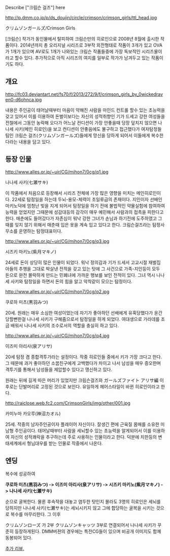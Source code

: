 Describe ["크림슨 걸즈"] here

http://p.dmm.co.jp/p/ds_doujin/circle/crimson/crimson_girls/ttl_head.jpg

クリムゾンガールズ/Crimson Girls

[크림슨] 작가가 동인물에서 탈피하여 크림슨만의 히로인으로 2008년 8월에 출시한 작품이다. 2014년까지 총 오리지널 시리즈로 3부작 외전형태로 작품이 3개가 있고 OVA가 1개가 있으며 AV로도 1개가 나와있는 크림슨 작품들중에 가장 독보적인 시리즈물이라고 할수 있다. 추가적으로 아직 시리즈의 여지를 일부로 작가가 남겨두고 있는 작품이기도 하다.

== 개요 ==

http://fc03.deviantart.net/fs70/f/2013/272/9/f/crimson_girls_by_0wickedraven0-d6ohnca.jpg

내용은 주인공이 태어날때부터 마음이 약해진 사람을 마인드 컨트롤 할수 있는 초능력을 갖고 있어서 이를 이용하여 돈벌이보다는 자신의 성적취향인 기가 드세고 강한 여성들을 전철에서 그동안 농락해 오다가 어느날 컨디션이 가장 안좋을때 당장 덮치지 않으면 나나세 사키(메인 히로인)을 보고 컨디션이 안좋음에도 불구하고 접근했다가 여자탐정들 팀인 크림슨 걸즈(クリムゾンガールズ)들에게 망신을 당하게 되어서 이들에게 복수한다라는 내용을 담고 있다.

== 등장 인물 ==

http://www.alles.or.jp/~uir/CG/mihon7/0cg/q1.jpg

나나세 사키(七瀬サキ)

이 작품에서 처음으로 등장해서 시리즈 전체에 가장 많은 영향을 미치는 메인히로인이다. 22세로 탐정일을 하는데 두뇌-용모-체력이 초일류급의 존재이다. 지인이자 선배인 마키노덕에 엄청난 빚을 지게 되어서 탐정일을 하기 전에 불법적인 약물실험에 참여하여 능력을 얻었지만 그때문에 성감대등의 감각이 매우 예민해서 사람과의 접촉을 피한다고한다. 매춘에도 들어갔다가 자존심이 워낙 강한 그녀가 손님과 하기전에 도주하였고 그때를 잊지 않기 위해서 매춘때 입은 옷을 계속 입고 있다고 한다. 크림슨걸즈라는 탐정사무소를 운영하는 탐정대표이다.

http://www.alles.or.jp/~uir/CG/mihon7/0cg/q3.jpg

시즈키 마키노(紫月マキノ)

24세로 돈이 상당히 많은 인물이 되었다. 워낙 정의감과 기가 드세서 고교시절 재벌집 아들의 추행을 그대로 박살낸 전적을 갖고 있는 탓에 그 사건으로 가족-지인등이 모두 돈으로 완전 몰락하게 만드는 민폐녀에 가까운 행보를 보인 전적이 있다. 그녀 역시 나나세 사키와 탐정일을 하면서 돈의 힘을 알고 악착같이 모으는 탐정이다.

http://www.alles.or.jp/~uir/CG/mihon7/0cg/q2.jpg

쿠로하 미츠(黒羽みつ)

20세. 원래는 매우 소심한 여성이었는데 자기가 좋아하던 선배에게 유혹당했다가 윤간당할뻔한걸 나나세 사키가 구해줌으로서 탐정일을 하게 되었다. 여대생으로 가라데를 조금 배워서 나나세 사키의 조수로서의 역할을 충실히 하고 있다.

http://www.alles.or.jp/~uir/CG/mihon7/0cg/q4.jpg

이즈미 아리사(泉アリサ)

20세 탐정 겸 종합격투가라는 설정이다. 작중 히로인들 중에서 키가 가장 크다고 한다. 그 때문에 과거 좋아하던 소꿉친구에게 고백했다가 차이고 나서 남성을 매우 증오한며 격투기를 통해서 남성들을 제압할수 있다고 맹신하고 있다.

원래는 뒤에 길게 따은 머리가 있었지만 크림슨걸즈와 ガールズファイト アリサ編 이후로는 단발머리로 고정된 것으로 보인다. 유일하게 헤어스타일이 바뀐 히로인이라고 한다.

http://raiclose.web.fc2.com/CrimsonGirls/img/other/001.jpg

카미누마 카오루(神沼カオル)

25세. 작중의 남자주인공이자 플레이어 자신이다. 잘생긴 편에 근육질 몸매를 소유한 미남형 주인공이다. 태어날때부터 사람을 세뇌할수 있는 초능력을 알게되어서 이를 이용하여 자신의 성적쾌락을 추구하는데 주로 사용하는 인물이라고 한다. 덕분에 치한등의 변태세계에서 형님대우를 받는 인물로 작중에서 나온다.  

== 엔딩 ==

복수에 성공하여 

'''쿠로하 미츠(黒羽みつ) -> 이즈미 아리사(泉アリサ) -> 시즈키 마키노(紫月マキノ) -> 나나세 사키(七瀬サキ)'''

순으로 굴복한다. 물론 후속작을 대놓고 염두한 탓인지 몰라도 3명의 히로인은 세뇌를 당하지만 나나세 사키(七瀬サキ)는 세뇌시키지 않고 그에 합당하는 굴복을 시키는 것으로 복수를 마무리한다. 그 이후 

クリムゾンローズ 가 2부 クリムゾンキャッツ 3부로 연결되어서 나나세 사키가 꾸준히 등장하게된다. DMM버젼의 경우에는 특전CG들이 있으며 비공개 이미지도 함께 동봉되어 있다.

[http://shyne911.tistory.com/2230 추가 리뷰.]
